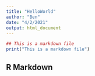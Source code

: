 ```yaml
---
title: "HelloWorld"
author: "Ben"
date: "4/2/2021"
output: html_document
---
```


```r
## This is a markdown file
print("This is a markdown file")
```

## R Markdown
